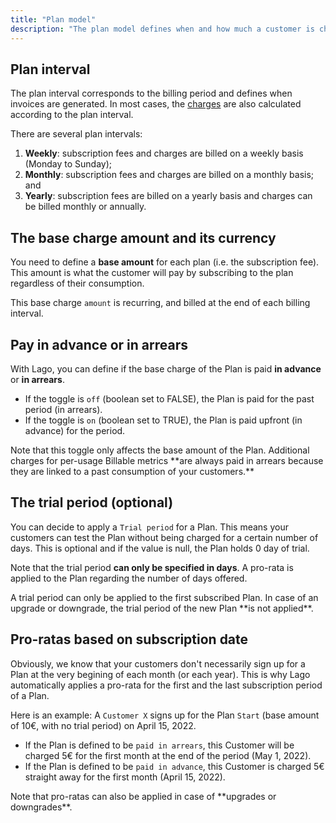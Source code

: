 ```yaml
---
title: "Plan model"
description: "The plan model defines when and how much a customer is charged."
---
```


## Plan interval[](#plan-interval "Direct link to heading")

The plan interval corresponds to the billing period and defines when invoices
are generated. In most cases, the [charges](/guide/plans/charges) are also calculated
according to the plan interval.

There are several plan intervals:

1. **Weekly**: subscription fees and charges are billed on a weekly basis
   (Monday to Sunday);
2. **Monthly**: subscription fees and charges are billed on a monthly basis; and
3. **Yearly**: subscription fees are billed on a yearly basis and charges can be
   billed monthly or annually.

## The base charge amount and its currency[](#the-base-charge-amount-and-its-currency "Direct link to heading")

You need to define a **base amount** for each plan (i.e. the subscription fee).
This amount is what the customer will pay by subscribing to the plan regardless
of their consumption.

This base charge `amount` is recurring, and billed at the end of each billing
interval.

## Pay in advance or in arrears[](#pay-in-advance-or-in-arrears "Direct link to heading")

With Lago, you can define if the base charge of the Plan is paid **in advance**
or **in arrears**.

- If the toggle is `off` (boolean set to FALSE), the Plan is paid for the past
  period (in arrears).
- If the toggle is `on` (boolean set to TRUE), the Plan is paid upfront (in
  advance) for the period.

<Note>
  Note that this toggle only affects the base amount of the Plan. Additional
  charges for per-usage Billable metrics **are always paid in arrears because
  they are linked to a past consumption of your customers.**
</Note>

## The trial period (optional)[](#the-trial-period-optional "Direct link to heading")

You can decide to apply a `Trial period` for a Plan. This means your customers
can test the Plan without being charged for a certain number of days. This is
optional and if the value is null, the Plan holds 0 day of trial.

Note that the trial period **can only be specified in days**. A pro-rata is
applied to the Plan regarding the number of days offered.

<Warning>
  A trial period can only be applied to the first subscribed Plan. In case of an
  upgrade or downgrade, the trial period of the new Plan **is not applied**.
</Warning>

## Pro-ratas based on subscription date[](#pro-ratas-based-on-subscription-date "Direct link to heading")

Obviously, we know that your customers don't necessarily sign up for a Plan at
the very begining of each month (or each year). This is why Lago automatically
applies a pro-rata for the first and the last subscription period of a Plan.

Here is an example: A `Customer X` signs up for the Plan `Start` (base amount of
10€, with no trial period) on April 15, 2022\.

- If the Plan is defined to be `paid in arrears`, this Customer will be charged
  5€ for the first month at the end of the period (May 1, 2022).
- If the Plan is defined to be `paid in advance`, this Customer is charged 5€
  straight away for the first month (April 15, 2022).

<Note>
  Note that pro-ratas can also be applied in case of **upgrades or downgrades**.
</Note>
